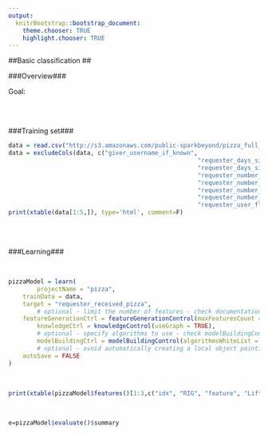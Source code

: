 ```yaml
---
output:
  knitrBootstrap::bootstrap_document:
    theme.chooser: TRUE
    highlight.chooser: TRUE
---
```


<!--
%\VignetteEngine{knitr::rmarkdown}
%\VignetteIndexEntry{basic_pizza}
%\VignetteDepends{xtable}
-->

##Basic classification ##  

###Overview###

Goal: 
<br>


<br>
<br>

###Training set###

```r
data = read.csv("http://s3.amazonaws.com/public-sparkbeyond/pizza_full_clean.csv", stringsAsFactors = FALSE)
data = excludeCols(data, c("giver_username_if_known", 
													 "requester_days_since_first_post_on_raop_at_request",
													 "requester_days_since_first_post_on_raop_at_retrieval",
													 "requester_number_of_posts_on_raop_at_request",
													 "requester_number_of_posts_on_raop_at_retrieval",
													 "requester_number_of_comments_in_raop_at_request",
													 "requester_number_of_comments_in_raop_at_retrieval",
													 "requester_user_flair"))
print(xtable(data[1:5,]), type='html', comment=F)
```
<br>
<br>

###Learning###

<br>

```r
pizzaModel = learn(
		projectName = "pizza",
    trainData = data,
    target = "requester_received_pizza",                        
		# optional - limit the number of features - check documentation for featureGenerationControl		 
    featureGenerationCtrl = featureGenerationControl(maxFeaturesCount = 300),
		knowledgeCtrl = knowledgeControl(useGraph = TRUE),
		# optional - specify algorithms to use - check modelBuildingControl
		modelBuildingCtrl = modelBuildingControl(algorithmsWhiteList = list("RRandomForestClassifier")),  
		# optional - avoid automatically creating a local object pointing to the created model 
    autoSave = FALSE     
)
```
<br>
```r
print(xtable(pizzaModel$features()[1:3,c("idx", "RIG", "feature", "Lift.false", "Lift.true")]), type='html', comment=F) 
```
<br>
```r
e=pizzaModel$evaluate()$summary  
```